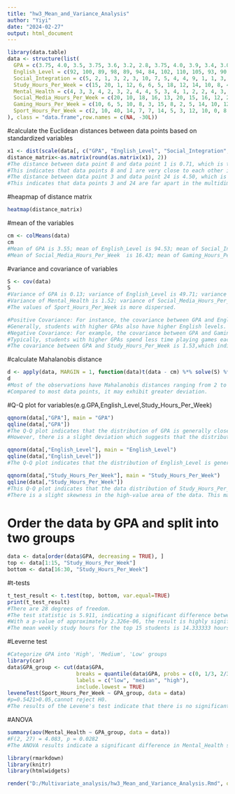 ---
title: "hw3_Mean_and_Variance_Analysis"
author: "Yiyi"
date: "2024-02-27"
output: html_document
---

```{r}
library(data.table)
data <- structure(list(
  GPA = c(3.75, 4.0, 3.5, 3.75, 3.6, 3.2, 2.8, 3.75, 4.0, 3.9, 3.4, 3.0, 3.0, 3.9, 3.8, 3.3, 3.4, 3.75, 3.9, 3.5, 3.75, 3.9, 4.0, 3.2, 3.75, 3.8, 3.6, 3.1, 3.3, 2.9),
  English_Level = c(92, 100, 89, 98, 89, 94, 84, 102, 110, 105, 93, 90, 85, 99, 83, 90, 91, 100, 106, 95, 98, 94, 105, 85, 99, 99, 90, 92, 93, 86),
  Social_Integration = c(5, 2, 1, 3, 2, 3, 10, 7, 5, 4, 4, 9, 1, 1, 3, 2, 2, 5, 4, 3, 4, 3, 3, 9, 3, 4, 4, 1, 1, 1),
  Study_Hours_Per_Week = c(15, 20, 1, 12, 6, 6, 5, 18, 12, 14, 10, 8, 4, 19, 10, 5, 6, 10, 15, 13, 14, 16, 18, 6, 10, 12, 16, 4, 3, 2),
  Mental_Health = c(4, 3, 3, 4, 2, 3, 2, 4, 4, 5, 3, 4, 1, 2, 2, 4, 3, 3, 4, 2, 5, 4, 5, 1, 3, 4, 2, 1, 2, 1),
  Social_Media_Hours_Per_Week = c(20, 10, 18, 16, 13, 20, 15, 16, 12, 22, 15, 24, 5, 4, 15, 25, 23, 15, 18, 15, 13, 16, 12, 24, 18, 12, 14, 28, 13, 22),
  Gaming_Hours_Per_Week = c(10, 6, 5, 10, 8, 3, 15, 8, 2, 5, 14, 10, 12, 7, 5, 16, 18, 8, 5, 2, 13, 5, 4, 12, 6, 8, 12, 14, 15, 20),
  Sport_Hours_Per_Week = c(2, 10, 40, 14, 7, 7, 14, 5, 3, 12, 10, 0, 8, 0, 2, 8, 10, 9, 8, 0, 2, 3, 5, 0, 5, 7, 7, 1, 2, 0)
), class = "data.frame",row.names = c(NA, -30L))
```

#calculate the Euclidean distances between data points based on standardized variables
```{r}
x1 <- dist(scale(data[, c("GPA", "English_Level", "Social_Integration","Study_Hours_Per_Week","Mental_Health","Social_Media_Hours_Per_Week","Mental_Health", "Social_Media_Hours_Per_Week","Gaming_Hours_Per_Week","Sport_Hours_Per_Week")],center = FALSE))
distance_matrix<-as.matrix(round(as.matrix(x1), 2))
#The distance between data point 8 and data point 1 is 0.71, which is the smallest non-zero distance shown in the matrix. 
#This indicates that data points 8 and 1 are very close to each other in the multidimensional space.
#The distance between data point 3 and data point 24 is 4.50, which is the largest distance shown in the matrix. 
#This indicates that data points 3 and 24 are far apart in the multidimensional space.
```

#heapmap of distance matrix
```{r}
heatmap(distance_matrix)
```

#mean of the variables
```{r}
cm <- colMeans(data)
cm
#Mean of GPA is 3.55; mean of English_Level is 94.53; mean of Social_Integration is 3.63; mean of Study_Hours_Per_Week is 10.33; mean of Mental_Health is 3.00;
#Mean of Social_Media_Hours_Per_Week  is 16.43; mean of Gaming_Hours_Per_Week is 9.26; mean of Sport_Hours_Per_Week is 6.70.
```

#variance and covariance of variables
```{r}
S <- cov(data)   
S
#Variance of GPA is 0.13; variance of English_Level is 49.71; variance of Social_Integration is 5.90; variance of Study_Hours_Per_Week is 29.82;
#Variance of Mental_Health is 1.52; variance of Social_Media_Hours_Per_Week is 30.94; variance of Gaming_Hours_Per_Week is 23.51; variance of Sport_Hours_Per_Week is 57.53.
#The values of Sport_Hours_Per_Week is more dispersed.

#Positive Covariance: For instance, the covariance between GPA and English_Level is 1.85, indicating that these two variables tend to change in the same direction. 
#Generally, students with higher GPAs also have higher English levels.
#Negative Covariance: For example, the covariance between GPA and Gaming_Hours_Per_Week is -1.1189, suggesting that these two variables tend to change in opposite directions.
#Typically, students with higher GPAs spend less time playing games each week.
#The covariance between GPA and Study_Hours_Per_Week is 1.53,which indicates a positive relationship between GPA, and study time.
```

#calculate Mahalanobis distance
```{r}
d <- apply(data, MARGIN = 1, function(data)t(data - cm) %*% solve(S) %*% (data - cm))
d
#Most of the observations have Mahalanobis distances ranging from 2 to 15. However, the distance of 21.21 for the third observation is significantly higher than the others, possibly indicating that it is far from the dataset's center (mean) in the multidimensional space. 
#Compared to most data points, it may exhibit greater deviation.
```

#Q-Q plot for variables(e.g.GPA,English_Level,Study_Hours_Per_Week)
```{r}
qqnorm(data[,"GPA"], main = "GPA")
qqline(data[,"GPA"])
#The Q-Q plot indicates that the distribution of GPA is generally close to a normal distribution, especially in the central region of the data. 
#However, there is a slight deviation which suggests that the distribution may slightly depart from normality in the higher scoring areas. 

qqnorm(data[,"English_Level"], main = "English_Level")
qqline(data[,"English_Level"])
#The Q-Q plot indicates that the distribution of English_Level is generally close to a normal distribution, especially in the central region of the data. 

qqnorm(data[,"Study_Hours_Per_Week"], main = "Study_Hours_Per_Week")
qqline(data[,"Study_Hours_Per_Week"])
#This Q-Q plot indicates that the data distribution of Study_Hours_Per_Week is generally close to a normal distribution, especially in the middle region of the data. 
#There is a slight skewness in the high-value area of the data. This may be because there are indeed some students in the sample whose study time far exceeds that of other students.
```

# Order the data by GPA and split into two groups
```{r}
data <- data[order(data$GPA, decreasing = TRUE), ]
top <- data[1:15, "Study_Hours_Per_Week"]
bottom <- data[16:30, "Study_Hours_Per_Week"]
```

#t-tests
```{r}
t_test_result <- t.test(top, bottom, var.equal=TRUE)
print(t_test_result) 
#There are 28 degrees of freedom.
#The test statistic is 5.911, indicating a significant difference between the two groups' means relative to the standard error.
#With a p-value of approximately 2.326e-06, the result is highly significant, suggesting a strong evidence against the null hypothesis. This indicates a significant difference in mean weekly study hours between the two groups.
#The mean weekly study hours for the top 15 students is 14.333333 hours, compared to 6.333333 hours for the bottom 15 students, showing that students with higher GPAs tend to study more hours per week.It suggests a positive correlation between study time and academic performance.
```

#Leverne test
```{r}
#Categorize GPA into 'High', 'Medium', 'Low' groups
library(car)
data$GPA_group <- cut(data$GPA,
                      breaks = quantile(data$GPA, probs = c(0, 1/3, 2/3, 1)),
                      labels = c("low", "median", "high"),
                      include.lowest = TRUE)
leveneTest(Sport_Hours_Per_Week ~ GPA_group, data = data)
#p=0.5421>0.05,cannot reject H0.
#The results of the Levene's test indicate that there is no significant difference in the variances of Sport_Hours_Per_Week among the different GPA groups. This implies that we can assume the variances are homogeneous.
```

#ANOVA
```{r}
summary(aov(Mental_Health ~ GPA_group, data = data))
#F(2, 27) = 4.083, p = 0.0282
#The ANOVA results indicate a significant difference in Mental_Health scores among different GPA groups.
```


```{r}
library(rmarkdown)
library(knitr)
library(htmlwidgets)

render("D:/Multivariate_analysis/hw3_Mean_and_Variance_Analysis.Rmd", output_format = "html_document")

```
